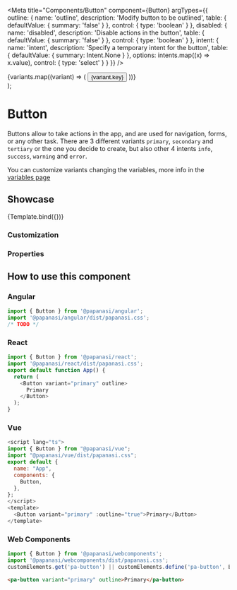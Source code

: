 
<Meta
  title="Components/Button"
  component={Button}
  argTypes={{
    outline: {
      name: 'outline',
      description: 'Modify button to be outlined',
      table: {
        defaultValue: { summary: 'false' }
      },
      control: {
        type: 'boolean'
      }
    },
    disabled: {
      name: 'disabled',
      description: 'Disable actions in the button',
      table: {
        defaultValue: { summary: 'false' }
      },
      control: {
        type: 'boolean'
      }
    },
    intent: {
      name: 'intent',
      description: 'Specify a temporary intent for the button',
      table: {
        defaultValue: { summary: Intent.None }
      },
      options: intents.map((x) => x.value),
      control: { type: 'select' }
    }
  }}
/>

  <div>
    {variants.map((variant) => (
      <Button key={variant.key} {...args} variant={variant.value}>
        {variant.key}
      </Button>
    ))}
  </div>
);

# Button

Buttons allow to take actions in the app, and are used for navigation, forms, or any other task.
There are 3 different variants `primary`, `secondary` and `tertiary` or the one you decide to create, but also other 4 intents `info`, `success`, `warning` and `error`.

You can customize variants changing the variables, more info in the [variables page](/docs/start--page)

## Showcase

<Canvas>
  <Story
    name="Default"
    args={{
      outline: false,
      disabled: false
    }}
  >
    {Template.bind({})}
  </Story>
</Canvas>

### Customization

<Customization showCode />

### Properties

<ArgsTable story="Default" of={Button} />

## How to use this component

### Angular

```js
import { Button } from '@papanasi/angular';
import '@papanasi/angular/dist/papanasi.css';
/* TODO */
```

### React

```js
import { Button } from '@papanasi/react';
import '@papanasi/react/dist/papanasi.css';
export default function App() {
  return (
    <Button variant="primary" outline>
      Primary
    </Button>
  );
}
```

### Vue

```js
<script lang="ts">
import { Button } from "@papanasi/vue";
import "@papanasi/vue/dist/papanasi.css";
export default {
  name: "App",
  components: {
    Button,
  },
};
</script>
<template>
  <Button variant="primary" :outline="true">Primary</Button>
</template>
```

### Web Components

```js
import { Button } from '@papanasi/webcomponents';
import '@papanasi/webcomponents/dist/papanasi.css';
customElements.get('pa-button') || customElements.define('pa-button', Button);
```

```html
<pa-button variant="primary" outline>Primary</pa-button>
```
